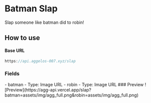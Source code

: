 # Batman Slap
Slap someone like batman did to robin!
## How to use
#### Base URL 
```js
https://api.aggelos-007.xyz/slap
```
### Fields

<Tabs>
  <TabItem value="required" label="Required">
    - batman
        - Type: Image URL
    - robin
        - Type: Image URL
  </TabItem>
</Tabs>
### Preview

<BrowserWindow url="https://api.aggelos-007.xyz/slap?batman=assets/img/agg_full.png&robin=assets/img/agg_full.png">
  ![Preview](https://agg-api.vercel.app/slap?batman=assets/img/agg_full.png&robin=assets/img/agg_full.png)
</BrowserWindow>